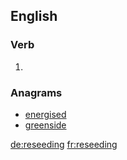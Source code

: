 ==English==

===Verb===
{{head|en|present participle}}

# {{present participle of|reseed|lang=en|nocat=1}}

===Anagrams===
* [[energised#English|energised]]
* [[greenside#English|greenside]]

[[de:reseeding]]
[[fr:reseeding]]